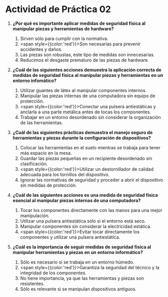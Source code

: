 # Actividad de Práctica 02

1. **¿Por qué es importante aplicar medidas de seguridad física al manipular piezas y herramientas de hardware?**
    1. Sirven sólo para cumplir con la normativa.
    2. <span style={{color:'red'}}>Son necesarias para prevenir accidentes y daños.</span>
    3. Las piezas son robustas, este tipo de medidas son innecesarias.
    4. Reducimos el desgaste prematuro de las piezas de hardware.

2. **¿Cuál de las siguientes acciones demuestra la aplicación correcta de medidas de seguridad física al manipular piezas y herramientas en un entorno infomático?**
    1. Utilizar guantes de látex al manipular componentes internos.
    2. Manipular las piezas internas de una computadora sin equipo de protección.
    3. <span style={{color:'red'}}>Conectar una pulsera antiestáticas y anclarla a una parte metálica antes de tocas los componentes.</span>
    4. Trabajar en un entorno desordenado sin considerar la organización de las herramientas.

3. **¿Cuál de las siguientes prácticas demuestra el manejo seguro de herramientas y piezas durante la configuración de dispositivos?**
    1. Colocar las herramientas en el suelo mientras se trabaja para tener más espacio en la mesa.
    2. Guardar las piezas pequeñas en un recipiente desordenado sin clasificación.
    3. <span style={{color:'red'}}>Utilizar un destornillador de calidad adecuada para los tornillos del dispositivo.</span>
    4. Ignorar las normativas de seguridad y proceder a abrir el dispositivo sin medidas de protección.

4. **¿Cuál de las siguientes acciones es una medida de seguridad física esencial al manipular piezas internas de una computadora?**
    1. Tocar los componentes directamente con las manos para una mejor manipulación.
    2. Utilizar una pulsera antiestática sólo si el entorno está seco.
    3. Manipular componentes sin considerar la electricidad estática.
    4. <span style={{color:'red'}}>Evitar tocar directamente los componentes y utilizar una pulsera antiestática.</span>


5. **¿Cuál es la importancia de seguir medidas de seguridad física al manipular herramientas y piezas en un entorno informático?**
    1. Sólo es necesario si se trabaja en un entorno húmedo.
    2. <span style={{color:'red'}}>Garantiza la seguridad del técnico y la integridad de los componentes.</span>
    3. No tiene importancia, ya que las herramientas y piezas son resistentes.
    4. Sólo es relevante si se manipulan dispositivos antiguos.